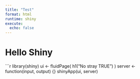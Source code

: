 ```yaml
---
title: "Test"
format: html
runtime: shiny
execute:
  echo: false
---
```


# Hello Shiny

```r
library(shiny)
ui <- fluidPage(
  h1("No stray TRUE")
)
server <- function(input, output) {}
shinyApp(ui, server)

